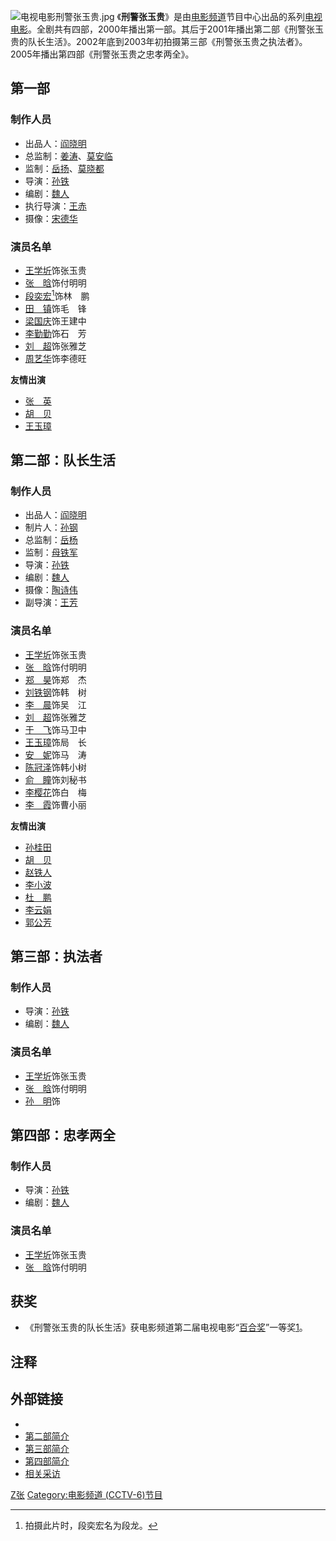 [[File:电视电影刑警张玉贵.jpg|right]]
《'''刑警张玉贵'''》是由[[电影频道_(CCTV-6)|电影频道]]节目中心出品的系列[[电视电影|电视电影]]。全剧共有四部，2000年播出第一部。其后于2001年播出第二部《刑警张玉贵的队长生活》。2002年底到2003年初拍摄第三部《刑警张玉贵之执法者》。2005年播出第四部《刑警张玉贵之忠孝两全》。

== 第一部 ==


=== 制作人员 ===
*出品人：[[阎晓明|阎晓明]]
*总监制：[[姜涛|姜涛]]、[[莫安临|莫安临]]
*监制：[[岳扬|岳扬]]、[[莫晓都|莫晓都]]
*导演：[[孙铁|孙铁]]
*编剧：[[魏人|魏人]]
*执行导演：[[王赤|王赤]]
*摄像：[[宋德华|宋德华]]

=== 演员名单 ===
*[[王学圻|王学圻]]饰张玉贵
*[[张晗|张　晗]]饰付明明
*[[段奕宏|段奕宏]]<ref>拍摄此片时，段奕宏名为段龙。</ref>饰林　鹏
*[[田镇|田　镇]]饰毛　锋
*[[梁国庆|梁国庆]]饰王建中
*[[李勤勤|李勤勤]]饰石　芳
*[[刘超|刘　超]]饰张雅芝
*[[周艺华|周艺华]]饰李德旺

'''友情出演'''
*[[张英|张　英]]
*[[胡贝|胡　贝]]
*[[王玉璋|王玉璋]]

== 第二部：队长生活 ==

=== 制作人员 ===

*出品人：[[阎晓明|阎晓明]]
*制片人：[[孙钢|孙钢]]
*总监制：[[岳杨|岳杨]]
*监制：[[母铁军|母铁军]]
*导演：[[孙铁|孙铁]]
*编剧：[[魏人|魏人]]
*摄像：[[陶诗伟|陶诗伟]]
*副导演：[[王芳|王芳]]
=== 演员名单 ===

*[[王学圻|王学圻]]饰张玉贵
*[[张晗|张　晗]]饰付明明
*[[郑昊|郑　昊]]饰郑　杰
*[[刘铁钢|刘铁钢]]饰韩　树
*[[李晨_(演员)|李　晨]]饰吴　江
*[[刘超|刘　超]]饰张雅芝
*[[于飞|于　飞]]饰马卫中
*[[王玉璋|王玉璋]]饰局　长
*[[安妮|安　妮]]饰马　涛
*[[陈冠泽|陈冠泽]]饰韩小树
*[[俞瞳|俞　瞳]]饰刘秘书
*[[李樱花|李樱花]]饰白　梅
*[[李霞|李　霞]]饰曹小丽

'''友情出演'''
*[[孙桂田|孙桂田]]
*[[胡贝|胡　贝]]
*[[赵铁人|赵铁人]]
*[[李小波|李小波]]
*[[杜鹏|杜　鹏]]
*[[李云娟|李云娟]]
*[[郭公芳|郭公芳]]

== 第三部：执法者 ==

=== 制作人员 ===
*导演：[[孙铁|孙铁]]
*编剧：[[魏人|魏人]]
=== 演员名单 ===
*[[王学圻|王学圻]]饰张玉贵
*[[张晗|张　晗]]饰付明明
*[[孙明|孙　明]]饰

== 第四部：忠孝两全 ==

=== 制作人员 ===
*导演：[[孙铁|孙铁]]
*编剧：[[魏人|魏人]]
=== 演员名单 ===
*[[王学圻|王学圻]]饰张玉贵
*[[张晗|张　晗]]饰付明明

== 获奖 ==

*《刑警张玉贵的队长生活》获电影频道第二届电视电影“[[百合奖|百合奖]]”一等奖[http://www.cnki.com.cn/Article/CJFDTotal-DYDZ200213002.htm]{{Wayback|url=http://www.cnki.com.cn/Article/CJFDTotal-DYDZ200213002.htm |date=20190913142959 }}。
== 注释 ==

<references/>

== 外部链接 ==
*{{豆瓣|3681595}}
*[https://web.archive.org/web/20101111042103/http://www.m1905.com/list.php?catid=105 第二部简介]
*[http://ent.sina.com.cn/m/2006-07-28/16141176823.html 第三部简介]{{Wayback|url=http://ent.sina.com.cn/m/2006-07-28/16141176823.html |date=20190915001141 }}
*[http://ent.sina.com.cn/m/2006-07-28/16211176832.html 第四部简介]{{Wayback|url=http://ent.sina.com.cn/m/2006-07-28/16211176832.html |date=20190912180417 }}
*[http://www.cctv.com/program/zgdybd/20050325/101128.shtml 相关采访]{{Wayback|url=http://www.cctv.com/program/zgdybd/20050325/101128.shtml |date=20190912054459 }}


[[Category:中国电视电影|Z张]]
[[Category:电影频道_(CCTV-6)节目|Category:电影频道 (CCTV-6)节目]]